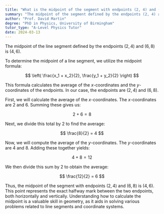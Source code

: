 ```yaml
---
title: "What is the midpoint of the segment with endpoints (2, 4) and (6, 8)?"
summary: "The midpoint of the segment defined by the endpoints (2, 4) and (6, 8) is calculated to be (4, 6)."
author: "Prof. David Martin"
degree: "PhD in Physics, University of Birmingham"
tutor_type: "A-Level Physics Tutor"
date: 2024-03-13
---
```


The midpoint of the line segment defined by the endpoints $(2, 4)$ and $(6, 8)$ is $(4, 6)$.

To determine the midpoint of a line segment, we utilize the midpoint formula:

$$
\left( \frac{x_1 + x_2}{2}, \frac{y_1 + y_2}{2} \right)
$$

This formula calculates the average of the $x$-coordinates and the $y$-coordinates of the endpoints. In our case, the endpoints are $(2, 4)$ and $(6, 8)$.

First, we will calculate the average of the $x$-coordinates. The $x$-coordinates are $2$ and $6$. Summing these gives us:

$$
2 + 6 = 8
$$

Next, we divide this total by $2$ to find the average:

$$
\frac{8}{2} = 4
$$

Now, we will compute the average of the $y$-coordinates. The $y$-coordinates are $4$ and $8$. Adding these together yields:

$$
4 + 8 = 12
$$

We then divide this sum by $2$ to obtain the average:

$$
\frac{12}{2} = 6
$$

Thus, the midpoint of the segment with endpoints $(2, 4)$ and $(6, 8)$ is $(4, 6)$. This point represents the exact halfway mark between the two endpoints, both horizontally and vertically. Understanding how to calculate the midpoint is a valuable skill in geometry, as it aids in solving various problems related to line segments and coordinate systems.
    